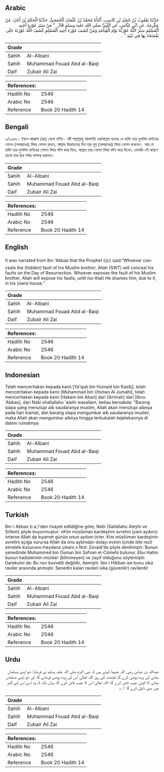 ## Arabic


<div dir="rtl" lang="ar" style={{fontSize:'larger',backgroundColor:'#f8f9fa',padding:20}}>
حَدَّثَنَا يَعْقُوبُ بْنُ حُمَيْدِ بْنِ كَاسِبٍ، أَنْبَأَنَا مُحَمَّدُ بْنُ عُثْمَانَ الْجُمَحِيُّ، حَدَّثَنَا الْحَكَمُ بْنُ أَبَانَ، عَنْ عِكْرِمَةَ، عَنِ ابْنِ عَبَّاسٍ، عَنِ النَّبِيِّ صلى الله عليه وسلم قَالَ ‏ "‏ مَنْ سَتَرَ عَوْرَةَ أَخِيهِ الْمُسْلِمِ سَتَرَ اللَّهُ عَوْرَتَهُ يَوْمَ الْقِيَامَةِ وَمَنْ كَشَفَ عَوْرَةَ أَخِيهِ الْمُسْلِمِ كَشَفَ اللَّهُ عَوْرَتَهُ حَتَّى يَفْضَحَهُ بِهَا فِي بَيْتِهِ ‏"‏ ‏.‏
</div>
<div style={{backgroundColor:'#f8f9fa',padding:20, marginBottom: 10}}><table> <thead> <tr> <th>Grade</th> <th></th> </tr> </thead> <tbody> <tr><td>Sahih</td><td>Al-Albani</td></tr><tr><td>Sahih</td><td>Muhammad Fouad Abd al-Baqi</td></tr><tr><td>Daif</td><td>Zubair Ali Zai</td></tr></tbody></table><table> <thead> <tr> <th>References:</th> <th></th> </tr> </thead> <tbody><tr><td>Hadith No</td><td>2546</td></tr><tr><td>Arabic No</td><td>2546</td></tr><tr><td>Reference</td><td>Book 20 Hadith 14</td></tr></tbody></table></div>

## Bengali


<div dir="ltr" lang="bn" style={{fontSize:'larger',backgroundColor:'#f8f9fa',padding:20}}>
৩/২৫৪৬। ইবনে আব্বাস (রাঃ) থেকে বর্ণিত। নবী সাল্লাল্লাহু আলাইহি ওয়াসাল্লাম বলেনঃ যে ব্যক্তি তার মুসলিম ভাইয়ের গোপন (অপরাধের) বিষয় গোপন রাখবে, আল্লাহ কিয়ামতের দিন তার গুপ্ত (অপরাধের) বিষয় গোপন রাখবেন। আর যে ব্যক্তি তার মুসলিম ভাইয়ের গোপন বিষয় ফাঁস করে দিবে, আল্লাহ তার গোপন বিষয় ফাঁস করে দিবেন, এমনকি এই কারণে তাকে তার ঘরে পর্যন্ত অপদস্থ করবেন।
</div>
<div style={{backgroundColor:'#f8f9fa',padding:20, marginBottom: 10}}><table> <thead> <tr> <th>Grade</th> <th></th> </tr> </thead> <tbody> <tr><td>Sahih</td><td>Al-Albani</td></tr><tr><td>Sahih</td><td>Muhammad Fouad Abd al-Baqi</td></tr><tr><td>Daif</td><td>Zubair Ali Zai</td></tr></tbody></table><table> <thead> <tr> <th>References:</th> <th></th> </tr> </thead> <tbody><tr><td>Hadith No</td><td>2546</td></tr><tr><td>Arabic No</td><td>2546</td></tr><tr><td>Reference</td><td>Book 20 Hadith 14</td></tr></tbody></table></div>

## English


<div dir="ltr" lang="en" style={{fontSize:'larger',backgroundColor:'#f8f9fa',padding:20}}>
It was narrated from Ibn 'Abbas that the Prophet (ﷺ) said:“Whoever conceals the (hidden) fault of his Muslim brother, Allah (SWT) will conceal his faults on the Day of Resurrection. Whoever exposes the fault of his Muslim brother, Allah will expose his faults, until (so that) He shames him, due to it, in his (own) house.”
</div>
<div style={{backgroundColor:'#f8f9fa',padding:20, marginBottom: 10}}><table> <thead> <tr> <th>Grade</th> <th></th> </tr> </thead> <tbody> <tr><td>Sahih</td><td>Al-Albani</td></tr><tr><td>Sahih</td><td>Muhammad Fouad Abd al-Baqi</td></tr><tr><td>Daif</td><td>Zubair Ali Zai</td></tr></tbody></table><table> <thead> <tr> <th>References:</th> <th></th> </tr> </thead> <tbody><tr><td>Hadith No</td><td>2546</td></tr><tr><td>Arabic No</td><td>2546</td></tr><tr><td>Reference</td><td>Book 20 Hadith 14</td></tr></tbody></table></div>

## Indonesian


<div dir="ltr" lang="id" style={{fontSize:'larger',backgroundColor:'#f8f9fa',padding:20}}>
Telah menceritakan kepada kami [Ya'qub bin Humaid bin Kasib], telah menceritakan kepada kami [Muhammad bin Utsman Al Jumahi], telah menceritakan kepada kami [Hakam bin Aban] dari [Ikrimah] dari [Ibnu 'Abbas], dari Nabi shallallahu 'alaihi wasallam, beliau bersabda: "Barang siapa yang menutupi aib saudaranya muslim, Allah akan menutupi aibnya pada hari kiamat, dan barang siapa mengumbar aib saudaranya muslim, maka Allah akan mengumbar aibnya hingga terbukalah kejelekannya di dalam rumahnya
</div>
<div style={{backgroundColor:'#f8f9fa',padding:20, marginBottom: 10}}><table> <thead> <tr> <th>Grade</th> <th></th> </tr> </thead> <tbody> <tr><td>Sahih</td><td>Al-Albani</td></tr><tr><td>Sahih</td><td>Muhammad Fouad Abd al-Baqi</td></tr><tr><td>Daif</td><td>Zubair Ali Zai</td></tr></tbody></table><table> <thead> <tr> <th>References:</th> <th></th> </tr> </thead> <tbody><tr><td>Hadith No</td><td>2546</td></tr><tr><td>Arabic No</td><td>2546</td></tr><tr><td>Reference</td><td>Book 20 Hadith 14</td></tr></tbody></table></div>

## Turkish


<div dir="ltr" lang="tr" style={{fontSize:'larger',backgroundColor:'#f8f9fa',padding:20}}>
İbn-i Abbas (r.a.)'den rivayet edildiğine göre; Nebi (Sallallahu Aleyhi ve Srllem) şöyle buyurmuştur: «Kim müslüman kardeşinin avretini (yani ayıbını) örterse Allah da kıyamet günün onun ayıbını örter. Kim müslüman kardeşinin avretini açığa vurursa Allah da onu aybmdan dolayı evinin içinde bile rezil etmekle kusurunu meydana çıkarır.» Not: Zevaid'de şöyle denilmiştir: Bunun senedinde Muhammed bin Osman bin Safvan el-Cümehi bulunur. Ebu Hatim bunun hadislerinin münker (bilinmeyen) ve zayıf olduğunu söylemiştir. Darekutni de: Bu ravi kuvvetli değildir, demiştir. İbn-i Hibban ise bunu sika raviler arasında anmıştır. Senedin kalan ravileri sika (güvenilir) ravilerdir
</div>
<div style={{backgroundColor:'#f8f9fa',padding:20, marginBottom: 10}}><table> <thead> <tr> <th>Grade</th> <th></th> </tr> </thead> <tbody> <tr><td>Sahih</td><td>Al-Albani</td></tr><tr><td>Sahih</td><td>Muhammad Fouad Abd al-Baqi</td></tr><tr><td>Daif</td><td>Zubair Ali Zai</td></tr></tbody></table><table> <thead> <tr> <th>References:</th> <th></th> </tr> </thead> <tbody><tr><td>Hadith No</td><td>2546</td></tr><tr><td>Arabic No</td><td>2546</td></tr><tr><td>Reference</td><td>Book 20 Hadith 14</td></tr></tbody></table></div>

## Urdu


<div dir="rtl" lang="ur" style={{fontSize:'larger',backgroundColor:'#f8f9fa',padding:20}}>
عبداللہ بن عباس رضی اللہ عنہما کہتے ہیں کہ نبی اکرم صلی اللہ علیہ وسلم نے فرمایا: جو اپنے مسلمان بھائی کی پردہ پوشی کرے گا، قیامت کے روز اللہ تعالیٰ اس کی پردہ پوشی فرمائے گا، اور جو اپنے مسلمان بھائی کا کوئی عیب فاش کرے گا، اللہ تعالیٰ اس کا عیب فاش کرے گا، یہاں تک کہ وہ اسے اس کے گھر میں بھی ذلیل کرے گا ۱؎۔
</div>
<div style={{backgroundColor:'#f8f9fa',padding:20, marginBottom: 10}}><table> <thead> <tr> <th>Grade</th> <th></th> </tr> </thead> <tbody> <tr><td>Sahih</td><td>Al-Albani</td></tr><tr><td>Sahih</td><td>Muhammad Fouad Abd al-Baqi</td></tr><tr><td>Daif</td><td>Zubair Ali Zai</td></tr></tbody></table><table> <thead> <tr> <th>References:</th> <th></th> </tr> </thead> <tbody><tr><td>Hadith No</td><td>2546</td></tr><tr><td>Arabic No</td><td>2546</td></tr><tr><td>Reference</td><td>Book 20 Hadith 14</td></tr></tbody></table></div>